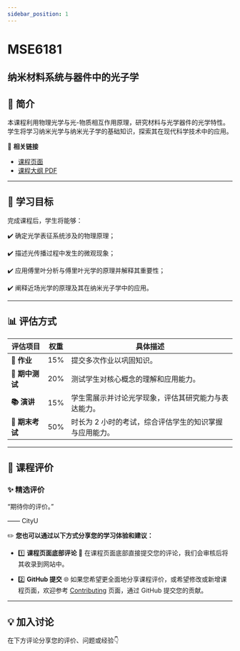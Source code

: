 ```yaml
---
sidebar_position: 1
---
```


# MSE6181
## 纳米材料系统与器件中的光子学

## **📘 简介**
本课程利用物理光学与光-物质相互作用原理，研究材料与光学器件的光学特性。学生将学习纳米光学与纳米光子学的基础知识，探索其在现代科学技术中的应用。

🔗 **相关链接**
- [课程页面](https://www.cityu.edu.hk/catalogue/pg/202526/course/MSE6181.htm)
- [课程大纲 PDF](https://www.cityu.edu.hk/catalogue/pg/202526/course/MSE6181.pdf)

---

## **🎯 学习目标**

完成课程后，学生将能够：

✔️ 确定光学表征系统涉及的物理原理；

✔️ 描述光传播过程中发生的微观现象；

✔️ 应用傅里叶分析与傅里叶光学的原理并解释其重要性；

✔️ 阐释近场光学的原理及其在纳米光子学中的应用。

---

## **📊 评估方式**

| **评估项目**          | **权重** | **具体描述**                                                                                       |
|----------------------|---------|---------------------------------------------------------------------------------------------------|
| **📝 作业**           | 15%     | 提交多次作业以巩固知识。                                                                           |
| **📖 期中测试**        | 20%     | 测试学生对核心概念的理解和应用能力。                                                               |
| **📚 演讲**           | 15%     | 学生需展示并讨论光学现象，评估其研究能力与表达能力。                                                |
| **📖 期末考试**        | 50%     | 时长为 2 小时的考试，综合评估学生的知识掌握与应用能力。                                             |

---

## **💬 课程评价**

### ✨ **精选评价**
<div className={commentStyles.commentBox}>
    <p className={commentStyles.commentText}>
        “期待你的评价。”
    </p>
    <p className={commentStyles.commentAuthor}>—— CityU</p>
</div>

✏️ **您也可以通过以下方式分享您的学习体验和建议：**

- 1️⃣ **课程页面底部评论**
💬 在课程页面底部直接提交您的评论，我们会审核后将其收录到网站中。

- 2️⃣ **GitHub 提交**
🌐 如果您希望更全面地分享课程评价，或希望修改或新增课程页面，欢迎参考 [Contributing](/contributing) 页面，通过 GitHub 提交您的贡献。

---

## **💡 加入讨论**

在下方评论分享您的评价、问题或经验👇
<Utterances />